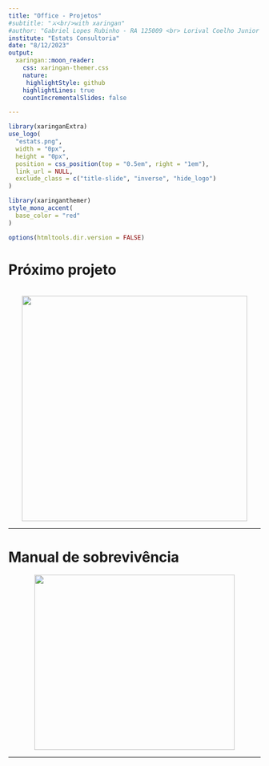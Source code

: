 ```yaml
---
title: "Office - Projetos"
#subtitle: "⚔<br/>with xaringan"
#author: "Gabriel Lopes Rubinho - RA 125009 <br> Lorival Coelho Junior - RA 124105"
institute: "Estats Consultoria"
date: "8/12/2023"
output:
  xaringan::moon_reader:
    css: xaringan-themer.css
    nature:
     highlightStyle: github
    highlightLines: true
    countIncrementalSlides: false

---
```


``` r
library(xaringanExtra)
use_logo(
  "estats.png",
  width = "0px",
  height = "0px",
  position = css_position(top = "0.5em", right = "1em"),
  link_url = NULL,
  exclude_class = c("title-slide", "inverse", "hide_logo")
)

```


``` r
library(xaringanthemer)
style_mono_accent(
  base_color = "red"
)

```

```r
options(htmltools.dir.version = FALSE)
```


# Próximo projeto

<center>
<br>
<img src="rr.png" width = "450"/>
</center>

---

# Manual de sobrevivência

<center>
<img src= "manual_sobrevivencia.PNG" width = "400" height = "350"/>
</center>

---






